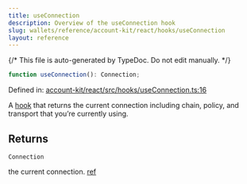```yaml
---
title: useConnection
description: Overview of the useConnection hook
slug: wallets/reference/account-kit/react/hooks/useConnection
layout: reference
---
```


{/* This file is auto-generated by TypeDoc. Do not edit manually. */}

```ts
function useConnection(): Connection;
```

Defined in: [account-kit/react/src/hooks/useConnection.ts:16](https://github.com/alchemyplatform/aa-sdk/blob/c1a84188d03473acac2fdb49fb7cd7fdba73169b/account-kit/react/src/hooks/useConnection.ts#L16)

A [hook](https://github.com/alchemyplatform/aa-sdk/blob/main/account-kit/react/src/hooks/useConnection.ts) that returns the current connection including chain, policy, and transport that you’re currently using.

## Returns

`Connection`

the current connection. [ref](https://github.com/alchemyplatform/aa-sdk/blob/main/account-kit/core/src/types.ts#L56)
